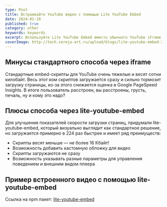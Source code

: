 ```yaml
---
type: Post
title: Встраивайте YouTube видео с помощью Lite YouTube Embed
date: 2024-02-18
published: true
category: other
keywords: keywords
excerpt: Используйте Lite YouTube Embed вместо обычного YouTube iFrame, это примерно в 224 раза быстрее. 
coverImage: http://tech.sereja-art.ru/upload/blogs/lite-youtube-embed-224x-faster/lite-youtube-embed-224x-faster.jpg
---
```


## Минусы стандартного способа через iframe
Стандартные embed-скрипты для YouTube очень тяжелые и&nbsp;весят сотни килобайт. Весь этот ком скриптов загружается сразу и&nbsp;сильно тормозит загрузку страницы, из-за этого снижается оценка в&nbsp;Google PageSpeed Insights. В&nbsp;итоге пользователь расстроен, вы&nbsp;расстроены, грусть, печаль, ну&nbsp;и&nbsp;кому это надо?

## Плюсы способа через lite-youtube-embed
Для улучшения показателей скорости загрузки страниц, придумали lite-youtube-embed, который визуально выглядит как стандартное решение, но&nbsp;загружается примерно в&nbsp;224 раз быстрее и&nbsp;имеет ряд преимуществ:

- Скрипты весят меньше&nbsp;&mdash; не&nbsp;более 16&nbsp;Кбайт!
- Возможность добавить кастомную обложку для видео
- Скрипты загружаются не&nbsp;сразу
- Возможность указывать разные параметры для управления поведением и&nbsp;внешним видом плеера

## Пример встроенного видео с помощью lite-youtube-embed
<YouTubeEmbed id="9bZkp7q19f0" title="test" />


Ссылка на npm пакет: <a href='https://www.npmjs.com/package/lite-youtube-embed' rel="nofollow" target='_blank'>lite-youtube-embed</a>
